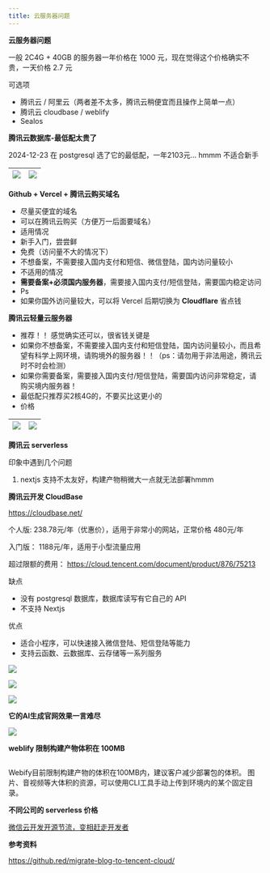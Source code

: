 ```yaml
---
title: 云服务器问题
---
```



**云服务器问题**

一般 2C4G + 40GB 的服务器一年价格在 1000 元，现在觉得这个价格确实不贵，一天价格 2.7 元


可选项

- 腾讯云 / 阿里云（两者差不太多，腾讯云稍便宜而且操作上简单一点）
- 腾讯云 cloudbase / weblify
- Sealos 

**腾讯云数据库-最低配太贵了**

2024-12-23 在 postgresql 选了它的最低配，一年2103元... hmmm 不适合新手

|![](/images/cloud-server-issues.001.png)|![](/images/cloud-server-issues.002.png)|
| :-: | :-: |

**Github + Vercel + 腾讯云购买域名**

- 尽量买便宜的域名
- 可以在腾讯云购买（方便万一后面要域名）
- 适用情况
- 新手入门，尝尝鲜
- 免费（访问量不大的情况下）
- 不想备案，不需要接入国内支付和短信、微信登陆，国内访问量较小
- 不适用的情况
- **需要备案+必须国内服务器**，需要接入国内支付/短信登陆，需要国内稳定访问
- Ps
- 如果你国外访问量较大，可以将 Vercel 后期切换为 **Cloudflare** 省点钱


**腾讯云轻量云服务器**

- 推荐！！ 感觉确实还可以，很省钱关键是
- 如果你不想备案，不需要接入国内支付和短信登陆，国内访问量较小，而且希望有科学上网环境，请购境外的服务器！！（ps：请勿用于非法用途，腾讯云时不时会检测）
- 如果你需要备案，需要接入国内支付/短信登陆，需要国内访问非常稳定，请购买境内服务器！
- 最低配只推荐买2核4G的，不要买比这更小的
- 价格

|![](/images/cloud-server-issues.003.png)|![](/images/cloud-server-issues.004.png)|
| :-: | :-: |

**腾讯云 serverless**

印象中遇到几个问题

1. nextjs 支持不太友好，构建产物稍微大一点就无法部署hmmm


**腾讯云开发 CloudBase**

https://cloudbase.net/

个人版: 238.78元/年（优惠价），适用于非常小的网站，正常价格 480元/年

入门版： 1188元/年，适用于小型流量应用

超过限额的费用： https://cloud.tencent.com/document/product/876/75213

缺点

- 没有 postgresql 数据库，数据库读写有它自己的 API
- 不支持 Nextjs

优点

- 适合小程序，可以快速接入微信登陆、短信登陆等能力
- 支持云函数、云数据库、云存储等一系列服务

![](/images/cloud-server-issues.005.png)

![](/images/cloud-server-issues.006.png)

![](/images/cloud-server-issues.007.png)

**它的AI生成官网效果一言难尽**

![](/images/cloud-server-issues.008.png)

**weblify 限制构建产物体积在 100MB**

```nextjs 很容易就超过这个了...
```
Webify目前限制构建产物的体积在100MB内，建议客户减少部署包的体积。 图片、音视频等大体积的资源，可以使用CLI工具手动上传到环境内的某个固定目录。

**不同公司的 serverless 价格**

[微信云开发开源节流，变相赶走开发者](https://douxiong.feishu.cn/docx/doxcnx6xUp2AP2MKy2T4vyQWsTh)


**参考资料**

https://github.red/migrate-blog-to-tencent-cloud/

